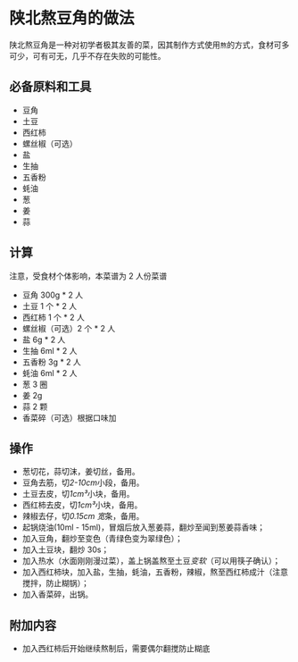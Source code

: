 # 陕北熬豆角的做法

陕北熬豆角是一种对初学者极其友善的菜，因其制作方式使用`熬`的方式，食材可多可少，可有可无，几乎不存在失败的可能性。

## 必备原料和工具

- 豆角
- 土豆
- 西红柿
- 螺丝椒（可选）
- 盐
- 生抽
- 五香粉
- 蚝油
- 葱
- 姜
- 蒜

## 计算

注意，受食材个体影响，本菜谱为 2 人份菜谱

- 豆角 300g * 2 人
- 土豆 1 个 * 2 人
- 西红柿 1 个 * 2 人
- 螺丝椒（可选）2 个 * 2 人
- 盐 6g * 2 人
- 生抽 6ml * 2 人
- 五香粉 3g * 2 人
- 蚝油 6ml * 2 人
- 葱 3 圈
- 姜 2g
- 蒜 2 颗
- 香菜碎（可选）根据口味加

## 操作

- 葱切花，蒜切沫，姜切丝，备用。
- 豆角去筋，切*2-10cm*小段，备用。
- 土豆去皮，切*1cm³*小块，备用。
- 西红柿去皮，切*1cm³*小块，备用。
- 辣椒去仔，切*0.15cm 宽*条，备用。
- 起锅烧油(10ml - 15ml)，冒烟后放入葱姜蒜，翻炒至闻到葱姜蒜香味；
- 加入豆角，翻炒至变色（青绿色变为翠绿色）；
- 加入土豆块，翻炒 30s；
- 加入热水（水面刚刚漫过菜），盖上锅盖熬至土豆*变软*（可以用筷子确认）；
- 加入西红柿块，加入盐，生抽，蚝油，五香粉，辣椒，熬至西红柿成汁（注意搅拌，防止糊锅）；
- 加入香菜碎，出锅。

## 附加内容

- 加入西红柿后开始继续熬制后，需要偶尔翻搅防止糊底


